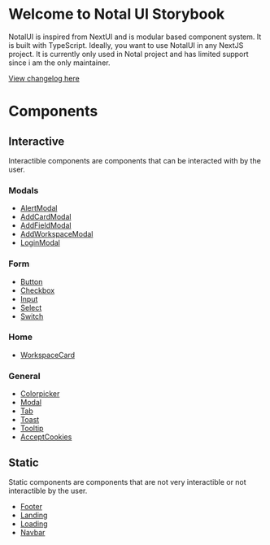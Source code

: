 
<Meta title="Introduction" />

# Welcome to Notal UI Storybook

NotalUI is inspired from NextUI and is modular based component system. It is built with TypeScript.
Ideally, you want to use NotalUI in any NextJS project. It is currently only used in Notal project and has limited support since i am the only maintainer.

[View changelog here](?path=/docs/changelog--page)

# Components

## Interactive

Interactible components are components that can be interacted with by the user.

### Modals

- [AlertModal](?path=/story/interactive-modals-alertmodal--default)
- [AddCardModal](?path=/story/interactive-modals-addcardmodal--default)
- [AddFieldModal](?path=/story/interactive-modals-addfieldmodal--default)
- [AddWorkspaceModal](?path=/story/interactive-modals-addworkspacemodal--default)
- [LoginModal](?path=/story/interactive-modals-loginmodal--default)

### Form

- [Button](?path=/story/interactive-form-button--default)
- [Checkbox](?path=/story/interactive-form-checkbox--default)
- [Input](?path=/story/interactive-form-input--default)
- [Select](?path=/story/interactive-form-select--default)
- [Switch](?path=/story/interactive-form-switch--default)

### Home

- [WorkspaceCard](?path=/story/interactive-home-workspacecard--default)

### General

- [Colorpicker](?path=/story/interactive-colorpicker--default)
- [Modal](?path=/story/interactive-modal--default)
- [Tab](?path=/story/interactive-tab--default)
- [Toast](?path=/story/interactive-toast--default)
- [Tooltip](?path=/story/interactive-tooltip--default)
- [AcceptCookies](?path=/story/interactive-acceptcookies--default)

## Static

Static components are components that are not very interactible or not interactible by the user.

- [Footer](?path=/story/static-footer--default)
- [Landing](?path=/story/static-landing--default)
- [Loading](?path=/story/static-loading--default)
- [Navbar](?path=/story/static-navbar--default)
